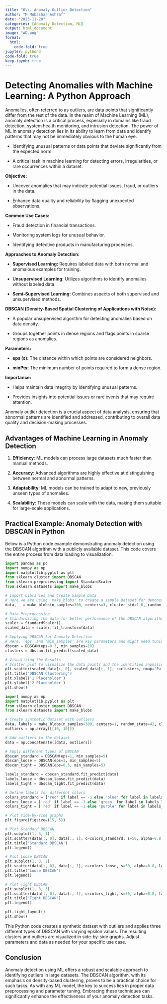 ```yaml
---
title: "6\\. Anomaly Outlier Detection"
author: "M Mubashar Ashraf"
date: "2023-11-20"
categories: [Anomaly Detection, ML]
output: html_document
image: "AD.png"
format:
  html:
    code-fold: true
jupyter: python3
code-fold: true
keep-ipynb: true
---
```


# Detecting Anomalies with Machine Learning: A Python Approach

Anomalies, often referred to as outliers, are data points that significantly differ from the rest of the data. In the realm of Machine Learning (ML), anomaly detection is a critical process, especially in domains like fraud detection, system health monitoring, and intrusion detection. The power of ML in anomaly detection lies in its ability to learn from data and identify patterns that may not be immediately obvious to the human eye.

-   Identifying unusual patterns or data points that deviate significantly from the expected norm.

-   A critical task in machine learning for detecting errors, irregularities, or rare occurrences within a dataset.

**Objective:**

-   Uncover anomalies that may indicate potential issues, fraud, or outliers in the data.

-   Enhance data quality and reliability by flagging unexpected observations.

**Common Use Cases:**

-   Fraud detection in financial transactions.

-   Monitoring system logs for unusual behavior.

-   Identifying defective products in manufacturing processes.

**Approaches to Anomaly Detection:**

-   **Supervised Learning:** Requires labeled data with both normal and anomalous examples for training.

-   **Unsupervised Learning:** Utilizes algorithms to identify anomalies without labeled data.

-   **Semi-Supervised Learning:** Combines aspects of both supervised and unsupervised methods.

**DBSCAN (Density-Based Spatial Clustering of Applications with Noise):**

-   A popular unsupervised algorithm for detecting anomalies based on data density.

-   Groups together points in dense regions and flags points in sparse regions as anomalies.

**Parameters:**

-   **eps (ε):** The distance within which points are considered neighbors.

-   **minPts:** The minimum number of points required to form a dense region.

**Importance:**

-   Helps maintain data integrity by identifying unusual patterns.

-   Provides insights into potential issues or rare events that may require attention.

Anomaly outlier detection is a crucial aspect of data analysis, ensuring that abnormal patterns are identified and addressed, contributing to overall data quality and decision-making processes.

## Advantages of Machine Learning in Anomaly Detection

1.  **Efficiency**: ML models can process large datasets much faster than manual methods.

2.  **Accuracy**: Advanced algorithms are highly effective at distinguishing between normal and abnormal patterns.

3.  **Adaptability**: ML models can be trained to adapt to new, previously unseen types of anomalies.

4.  **Scalability**: These models can scale with the data, making them suitable for large-scale applications.

## Practical Example: Anomaly Detection with DBSCAN in Python

Below is a Python code example demonstrating anomaly detection using the DBSCAN algorithm with a publicly available dataset. This code covers the entire process from data loading to visualization.

```python
import pandas as pd
import numpy as np
import matplotlib.pyplot as plt
from sklearn.cluster import DBSCAN
from sklearn.preprocessing import StandardScaler
from sklearn.datasets import make_blobs

# Import Libraries and Create Sample Data
# Here we are using 'make_blobs' to create a sample dataset for demonstration.
data, _ = make_blobs(n_samples=300, centers=3, cluster_std=1.0, random_state=42)

# Data Preprocessing
# Standardizing the data for better performance of the DBSCAN algorithm
scaler = StandardScaler()
scaled_data = scaler.fit_transform(data)

# Applying DBSCAN for Anomaly Detection
# Here, 'eps' and 'min_samples' are key parameters and might need tuning based on your dataset
dbscan = DBSCAN(eps=0.3, min_samples=10)
clusters = dbscan.fit_predict(scaled_data)

# Visualizing the Results
# Scatter plot to visualize the data points and the identified anomalies
plt.scatter(scaled_data[:, 0], scaled_data[:, 1], c=clusters, cmap='Paired')
plt.title('DBSCAN Clustering')
plt.xlabel('1 Placeholder')
plt.ylabel('2 Placeholder')
plt.show()
```

```python
import numpy as np
import matplotlib.pyplot as plt
from sklearn.cluster import DBSCAN
from sklearn.datasets import make_blobs

# Create synthetic dataset with outliers
data, labels = make_blobs(n_samples=300, centers=1, random_state=42, cluster_std=2)
outliers = np.array([[10, 10]])

# Add outliers to the dataset
data = np.concatenate([data, outliers])

# Apply different types of DBSCAN
dbscan_standard = DBSCAN(eps=1, min_samples=5)
dbscan_loose = DBSCAN(eps=3, min_samples=5)
dbscan_tight = DBSCAN(eps=0.5, min_samples=5)

labels_standard = dbscan_standard.fit_predict(data)
labels_loose = dbscan_loose.fit_predict(data)
labels_tight = dbscan_tight.fit_predict(data)

# Define labels for different colors
colors_standard = ['red' if label == -1 else 'blue' for label in labels_standard]
colors_loose = ['red' if label == -1 else 'green' for label in labels_loose]
colors_tight = ['red' if label == -1 else 'purple' for label in labels_tight]

# Plot side-by-side graphs
plt.figure(figsize=(15, 5))

# Plot Standard DBSCAN
plt.subplot(1, 3, 1)
plt.scatter(data[:, 0], data[:, 1], c=colors_standard, s=50, alpha=0.8, label='Cluster 1')
plt.title('Standard DBSCAN')
plt.legend()

# Plot Loose DBSCAN
plt.subplot(1, 3, 2)
plt.scatter(data[:, 0], data[:, 1], c=colors_loose, s=50, alpha=0.8, label='Cluster 2')
plt.title('Loose DBSCAN')
plt.legend()

# Plot Tight DBSCAN
plt.subplot(1, 3, 3)
plt.scatter(data[:, 0], data[:, 1], c=colors_tight, s=50, alpha=0.8, label='Cluster 3')
plt.title('Tight DBSCAN')
plt.legend()

plt.tight_layout()
plt.show()

```

This Python code creates a synthetic dataset with outliers and applies three different types of DBSCAN with varying epsilon values. The resulting clusters and outliers are visualized in side-by-side graphs. Adjust parameters and data as needed for your specific use case.

## Conclusion

Anomaly detection using ML offers a robust and scalable approach to identifying outliers in large datasets. The DBSCAN algorithm, with its emphasis on density-based clustering, proves to be a practical choice for such tasks. As with any ML model, the key to success lies in proper data preprocessing and parameter tuning. Embracing these techniques can significantly enhance the effectiveness of your anomaly detection tasks.
